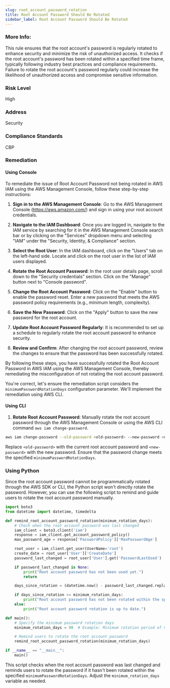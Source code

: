 ```yaml
---
slug: root_account_password_rotation
title: Root Account Password Should Be Rotated
sidebar_label: Root Account Password Should Be Rotated
---
```


### More Info:

This rule ensures that the root account's password is regularly rotated to enhance security and minimize the risk of unauthorized access. It checks if the root account's password has been rotated within a specified time frame, typically following industry best practices and compliance requirements. Failure to rotate the root account's password regularly could increase the likelihood of unauthorized access and compromise sensitive information.

### Risk Level

High

### Address

Security

### Compliance Standards

CBP

### Remediation

#### Using Console

To remediate the issue of Root Account Password not being rotated in AWS IAM using the AWS Management Console, follow these step-by-step instructions:

1. **Sign in to the AWS Management Console**: Go to the AWS Management Console (https://aws.amazon.com/) and sign in using your root account credentials.

2. **Navigate to the IAM Dashboard**: Once you are logged in, navigate to the IAM service by searching for it in the AWS Management Console search bar or by clicking on the "Services" dropdown menu and selecting "IAM" under the "Security, Identity, & Compliance" section.

3. **Select the Root User**: In the IAM dashboard, click on the "Users" tab on the left-hand side. Locate and click on the root user in the list of IAM users displayed.

4. **Rotate the Root Account Password**: In the root user details page, scroll down to the "Security credentials" section. Click on the "Manage" button next to "Console password". 

5. **Change the Root Account Password**: Click on the "Enable" button to enable the password reset. Enter a new password that meets the AWS password policy requirements (e.g., minimum length, complexity). 

6. **Save the New Password**: Click on the "Apply" button to save the new password for the root account.

7. **Update Root Account Password Regularly**: It is recommended to set up a schedule to regularly rotate the root account password to enhance security.

8. **Review and Confirm**: After changing the root account password, review the changes to ensure that the password has been successfully rotated.

By following these steps, you have successfully rotated the Root Account Password in AWS IAM using the AWS Management Console, thereby remediating the misconfiguration of not rotating the root account password.

You're correct, let's ensure the remediation script considers the `minimumPasswordRotationDays` configuration parameter. We'll implement the remediation using AWS CLI.

#### Using CLI

1. **Rotate Root Account Password**:
   Manually rotate the root account password through the AWS Management Console or using the AWS CLI command `aws iam change-password`.

```bash
aws iam change-password --old-password <old-password> --new-password <new-password>
```

Replace `<old-password>` with the current root account password and `<new-password>` with the new password. Ensure that the password change meets the specified `minimumPasswordRotationDays`.

### Using Python

Since the root account password cannot be programmatically rotated through the AWS SDK or CLI, the Python script won't directly rotate the password. However, you can use the following script to remind and guide users to rotate the root account password manually.

```python
import boto3
from datetime import datetime, timedelta

def remind_root_account_password_rotation(minimum_rotation_days):
    # Check when the root account password was last changed
    iam_client = boto3.client('iam')
    response = iam_client.get_account_password_policy()
    max_password_age = response['PasswordPolicy']['MaxPasswordAge']

    root_user = iam_client.get_user(UserName='root')
    create_date = root_user['User']['CreateDate']
    password_last_changed = root_user['User'].get('PasswordLastUsed')

    if password_last_changed is None:
        print("Root account password has not been used yet.")
        return

    days_since_rotation = (datetime.now() - password_last_changed.replace(tzinfo=None)).days

    if days_since_rotation >= minimum_rotation_days:
        print("Root account password has not been rotated within the specified timeframe.")
    else:
        print("Root account password rotation is up to date.")

def main():
    # Specify the minimum password rotation days
    minimum_rotation_days = 90  # Example: Minimum rotation period of 90 days

    # Remind users to rotate the root account password
    remind_root_account_password_rotation(minimum_rotation_days)

if __name__ == "__main__":
    main()
```

This script checks when the root account password was last changed and reminds users to rotate the password if it hasn't been rotated within the specified `minimumPasswordRotationDays`. Adjust the `minimum_rotation_days` variable as needed.